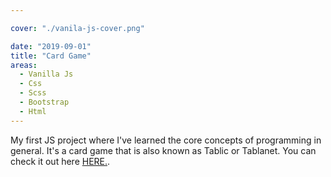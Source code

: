 ```yaml
---

cover: "./vanila-js-cover.png"

date: "2019-09-01"
title: "Card Game"
areas:
  - Vanilla Js
  - Css
  - Scss
  - Bootstrap
  - Html
---
```


My first JS project where I've learned the core concepts of programming in general. It's a card game that is also known as Tablic or Tablanet. You can check it out here [HERE.](https://alexkozelj.github.io/SumUp/).
